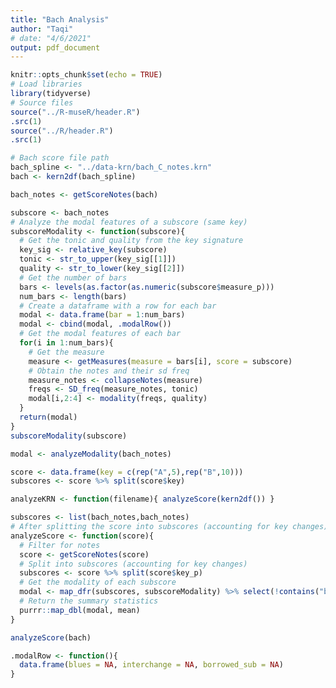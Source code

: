 ```yaml
---
title: "Bach Analysis"
author: "Taqi"
# date: "4/6/2021"
output: pdf_document
---
```


```r
knitr::opts_chunk$set(echo = TRUE)
# Load libraries
library(tidyverse)
# Source files
source("../R-museR/header.R")
.src(1)
source("../R/header.R")
.src(1)
```

```r
# Bach score file path
bach_spline <- "../data-krn/bach_C_notes.krn"
bach <- kern2df(bach_spline)
```

```r
bach_notes <- getScoreNotes(bach)
```


```r
subscore <- bach_notes
# Analyze the modal features of a subscore (same key)
subscoreModality <- function(subscore){
  # Get the tonic and quality from the key signature
  key_sig <- relative_key(subscore)
  tonic <- str_to_upper(key_sig[[1]])
  quality <- str_to_lower(key_sig[[2]])
  # Get the number of bars
  bars <- levels(as.factor(as.numeric(subscore$measure_p)))
  num_bars <- length(bars)
  # Create a dataframe with a row for each bar
  modal <- data.frame(bar = 1:num_bars)
  modal <- cbind(modal, .modalRow())
  # Get the modal features of each bar
  for(i in 1:num_bars){
    # Get the measure
    measure <- getMeasures(measure = bars[i], score = subscore)
    # Obtain the notes and their sd freq
    measure_notes <- collapseNotes(measure)
    freqs <- SD_freq(measure_notes, tonic)
    modal[i,2:4] <- modality(freqs, quality)
  }
  return(modal)
}
subscoreModality(subscore)
```

```r
modal <- analyzeModality(bach_notes)
```

```r
score <- data.frame(key = c(rep("A",5),rep("B",10)))
subscores <- score %>% split(score$key)
```


```r
analyzeKRN <- function(filename){ analyzeScore(kern2df()) }
```


```r
subscores <- list(bach_notes,bach_notes)
# After splitting the score into subscores (accounting for key changes)
analyzeScore <- function(score){
  # Filter for notes
  score <- getScoreNotes(score)
  # Split into subscores (accounting for key changes)
  subscores <- score %>% split(score$key_p)
  # Get the modality of each subscore
  modal <- map_dfr(subscores, subscoreModality) %>% select(!contains("bar"))
  # Return the summary statistics
  purrr::map_dbl(modal, mean)
}
```


```r
analyzeScore(bach)
```


```r
.modalRow <- function(){
  data.frame(blues = NA, interchange = NA, borrowed_sub = NA)
}
```

